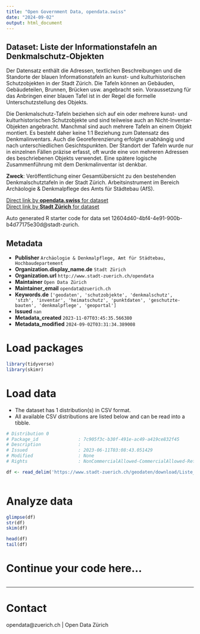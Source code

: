 ```yaml
---
title: "Open Government Data, opendata.swiss"
date: "2024-09-02"
output: html_document
---
```


## Dataset: Liste der Informationstafeln an Denkmalschutz-Objekten

Der Datensatz enthält die Adressen, textlichen Beschreibungen und die Standorte der blauen Informationstafeln an kunst- und kulturhistorischen Schutzobjekten in der Stadt Zürich.
Die Tafeln können an Gebäuden, Gebäudeteilen, Brunnen, Brücken usw. angebracht sein. Voraussetzung für das Anbringen einer blauen Tafel ist in der Regel die formelle Unterschutzstellung des Objekts.

Die Denkmalschutz-Tafeln beziehen sich auf ein oder mehrere kunst- und kulturhistorischen Schutzobjekte und sind teilweise auch an Nicht-Inventar-Objekten angebracht. Manchmal sind auch mehrere Tafeln an einem Objekt montiert. Es besteht daher keine 1:1 Beziehung zum Datensatz des Denkmalinventars. Auch die Georeferenzierung erfolgte unabhängig und nach unterschiedlichen Gesichtspunkten. Der Standort der Tafeln wurde nur in einzelnen Fällen präzise erfasst, oft wurde eine von mehreren Adressen des beschriebenen Objekts verwendet.
Eine spätere logische Zusammenführung mit dem Denkmalinventar ist denkbar.  

**Zweck**: Veröffentlichung einer Gesamtübersicht zu den bestehenden Denkmalschutztafeln in der Stadt Zürich.
Arbeitsinstrument im Bereich Archäologie & Denkmalpflege des Amts für Städtebau (AfS).

[Direct link by **opendata.swiss** for dataset](https://opendata.swiss/de/dataset/liste-der-informationstafeln-an-denkmalschutz-objekten)<br>
[Direct link by **Stadt Zürich** for dataset](https://data.stadt-zuerich.ch/dataset/geo_liste_der_informationstafeln_an_denkmalschutz_objekten)

Auto generated R starter code for data set 12604d40-4bf4-4e91-900b-b4d77175e30d@stadt-zurich.

## Metadata

- **Publisher** `Archäologie & Denkmalpflege, Amt für Städtebau, Hochbaudepartement`
- **Organization.display_name.de** `Stadt Zürich`
- **Organization.url** `http://www.stadt-zuerich.ch/opendata`
- **Maintainer** `Open Data Zürich`
- **Maintainer_email** `opendata@zuerich.ch`
- **Keywords.de** `['geodaten', 'schutzobjekte', 'denkmalschutz', 'stzh', 'inventar', 'heimatschutz', 'punktdaten', 'geschutzte-bauten', 'denkmalpflege', 'geoportal']`
- **Issued** `nan`
- **Metadata_created** `2023-11-07T03:45:35.566380`
- **Metadata_modified** `2024-09-02T03:31:34.389008`


# Load packages

```r

library(tidyverse)
library(skimr)

```

# Load data

-   The dataset has 1 distribution(s) in CSV format.
-   All available CSV distributions are listed below and can be read into a tibble.

```r

# Distribution 0
# Package_id               : 7c905f3c-b30f-491e-ac49-a419ce832f45
# Description              : 
# Issued                   : 2023-06-11T03:08:43.051429
# Modified                 : None
# Rights                   : NonCommercialAllowed-CommercialAllowed-ReferenceNotRequired

df <- read_delim('https://www.stadt-zuerich.ch/geodaten/download/Liste_der_Informationstafeln_an_Denkmalschutz_Objekten?format=10008')



```

# Analyze data

```r

glimpse(df)
str(df)
skim(df)

head(df)
tail(df)

```

# Continue your code here...

```r

```

------------------------------------------------------------------------

# Contact

opendata@zuerich.ch | Open Data Zürich
